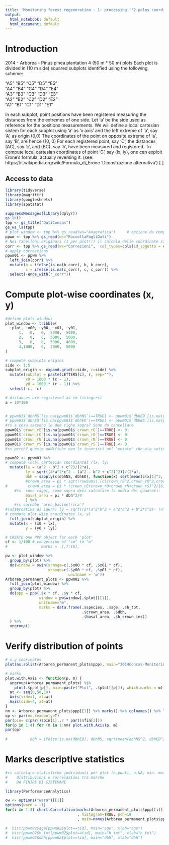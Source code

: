 ---
title: 'Monitoring forest regeneration - 1: processing ''2 poles coordinates'''
output:
  html_notebook: default
  html_document: default
---

# Introduction
2014 - Arborea - Pinus pinea plantation
4 (50 m * 50 m) plots
Each plot is divided in (10 m side) squared subplots
identified using the following scheme:

 "A5" "B5" "C5" "D5" "E5"  
 "A4" "B4" "C4" "D4" "E4"  
 "A3" "B3" "C3" "D3" "E3"  
 "A2" "B2" "C2" "D2" "E2"  
 "A1" "B1" "C1" "D1" "E1"  

In each subplot, point positions have been registered measuring the distances from the extremes of one side.
Let 'a' be the side used as reference for the positions measurements.
We will define a local cartesian sistem for each subplot using 'a' as 'x axis' and the left extreme of 'a', say 'A', as origin (0,0)
The coordinates of the point on opposite extreme of 'a', say 'B', are hence (10, 0)
For each registered point, say 'C', the distances (AC), say 'c', and (BC), say 'b', have been measured and registered.
To compute local cartesian coordinates of point 'C', say (lx, ly), one can exploit Erone's formula, actually reversing it.
(see: https://it.wikipedia.org/wiki/Formula_di_Erone 'Dimostrazione alternativa')
\[
\begin{eqnarray}
x & = & \frac {(a^{2}-b^{2}+c^{2})} {2a} \\
y & = & \frac {\sqrt{(4a^{2}c^{2}-(a^{2}-b^{2}+c^{2})^{2})}} {2a}
\end{eqnarray}
\]

## Access to data
```{r read_data}
library(tidyverse)
library(magrittr)
library(googlesheets)
library(spatstat)

suppressMessages(library(dplyr))
gs_ls()
tpp <- gs_title("DatiConcas")
gs_ws_ls(tpp)
# plot_window <- tpp %>% gs_read(ws="Anagrafica")     # opzione da completare
ppwm <- tpp %>% gs_read(ws="RaccoltaFogliDati")
# Nei tabelloni originari (1 per plot!!) il calcolo delle coordinate cartesiane è sviluppato nei fogli 'cooridinate' che, in generale, pescano i valori da 'Dati'. I casi per i quali 'b'+'c'<10m sono però corretti direttamente in 'cooridinate'!! La tabella 'corr' raccolglie le differenze riscontrate tra 'Dati' e 'cooridinate'.
corr <- tpp %>% gs_read(ws="Correzioni",  col_types=cols(id_sogetto = col_character()))
# apply corrections
ppwm01 <- ppwm %>%
  left_join(corr) %>%
  mutate(b = ifelse(is.na(b_corr), b, b_corr),
         c = ifelse(is.na(c_corr), c, c_corr)) %>%
  select(-ends_with("_corr"))
```



# Compute plot-wise coordinates (x, y)
```{r process_coordinates}
#define plots windows
plot_window <- tribble(
  ~plot, ~x00, ~y00, ~x01, ~y01,
      1,   0,   0,  5000,  5000,
      2,   0,   0,  5000,  5000,
      3,   0,   0,  5000,  4000,
      4,1000,   0,  2000,  5000
)

# compute subplots origins
side <- 1:5
subplot_origin <- expand.grid(c=side, r=side) %>%
  mutate(subplot = paste(LETTERS[c], r, sep=""),
         x0 = 1000 * (c - 1),
         y0 = 1000 * (r - 1)) %>%
  select(-r, -c)

# distances are registered as cm (integers)
a = 10*100


# ppwm01$`dbhNS`[is.na(ppwm01$`dbhNS`)==TRUE] <- ppwm01$`dbhEO`[is.na(ppwm01$`dbhNS`)==TRUE]
# ppwm01$`dbhEO`[is.na(ppwm01$`dbhEO`)==TRUE] <- ppwm01$`dbhNS`[is.na(ppwm01$`dbhEO`)==TRUE]
#rs a cosa servono le due righe sopra? Sono da cancellare
ppwm01$`crown_rE`[is.na(ppwm01$`crown_rE`)==TRUE] <- 0
ppwm01$`crown_rO`[is.na(ppwm01$`crown_rO`)==TRUE] <- 0
ppwm01$`crown_rN`[is.na(ppwm01$`crown_rN`)==TRUE] <- 0
ppwm01$`crown_rS`[is.na(ppwm01$`crown_rS`)==TRUE] <- 0
#rs perch? queste modifiche non le inserisci nel 'mutate' che sta sotto?

ppwm02 <- ppwm01 %>%
# compute local cartesian coordiantes (lx, ly)
  mutate(lx = (a^2 - b^2 + c^2)/(2*a),
         ly = sqrt((4*a^2*c^2 - (a^2 - b^2 + c^2)^2))/(2*a),
         dbh = sapply(c(dbhNS, dbhEO), function(x) sqrt(mean(c(x[1]^2, x[2]^2),na.rm=T))),
         #crown_area = pi * sqrt(rowSums(.[c(crown_rE^2,crown_rO^2,crown_rN^2,crown_rS^2)],na.rm=T))/4,
#         crown_area = pi * (crown_rE+crown_rO+crown_rN+crown_rS)^2/16,
    #rs  sono raggi, come sopra devi calcolare la media dei quadrati:  pi*(r^2+..+r^2)/4
         basal_area = pi * dbh^2/4
         ) %>%
    #rs sarebbe 'area_basimetrica'?
#(alternativa di Laura) ly = sqrt((2*(a^2*b^2 + a^2*c^2 + b^2*c^2)- (a^4 + b^4 + c^4))/(2*a)))
# compute plot-wise coordinates (x, y)
  full_join(subplot_origin) %>%
  mutate(x = (x0 + lx), 
         y = (y0 + ly))

# CREATE one PPP object for each 'plot'
cf <- 1/100 # conversion of "cm" to "m" 
#               marks = .[,7:16],

pw <- plot_window %>% 
  group_by(plot) %>% 
  do(window = owin(xrange=c(.$x00 * cf, .$x01 * cf), 
                   yrange=c(.$y00 * cf, .$y01 * cf),
                            unitname = 'm'))
Arborea_permanent_plots <- ppwm02 %>%
  full_join(plot_window) %>%
  group_by(plot) %>%
  do(ppp = ppp(.$x * cf, .$y * cf, 
               window = pw$window[.$plot][[1]],
               unitname="m",
               marks = data.frame(.$species, .$age, .$h_tot, 
                                  .$crown_area, .$dbh,
                                  .$basal_area, .$h_crown_ins))
  ) %>%
  ungroup()
```


# Verify distribution of points
```{r plot}
# x,y coorinates
plot(as.solist(Arborea_permanent_plots$ppp), main="2014Concas-Monitoring Pinus pinea regeneration, Arborea", main.panel=paste("Plot",Arborea_permanent_plots$plot), use.marks=F)

# marks
plot.with.Axis <- function(p, m) {
  ungroup(Arborea_permanent_plots) %$% 
    plot(.$ppp[[p]], main=paste("Plot", .$plot[[p]]), which.marks = m)
  at <- seq(0,50,10)
  Axis(side=1, at=at)
  Axis(side=4, at=at)
}
nm <- Arborea_permanent_plots$ppp[[1]] %>% marks() %>% colnames() %>% length()
op <- par(no.readonly=T)
par(pin= c(par()$pin[1],.7 * par()$fin[2]))
for(p in 1:4) for (m in 1:nm) plot.with.Axis(p, m)
par(op)
  
#          dbh = ifelse(is.na(dbhEO), dbhNS, sqrt(mean(dbhNS^2, dbhEO^2)))

```


# Marks descriptive statistics

```{r descrpitive_statistics}
#rs calcolare statistiche individuali per plot (n.punti, n.NA, min. mean, max)
#    distribuzioni e correlazioni tra marche
#    DA FINIRE DI SISTEMARE

library(PerformanceAnalytics)

ow <- options("warn")[[1]]
options(warn = -1)
for(i in 1:4) chart.Correlation(marks(Arborea_permanent_plots$ppp[[i]])[, c(2:7)]
                                , histogram=TRUE, pch=19
                                , main=names(Arborea_permanent_plots$ppp)[i])

#  hist(ppwm02$age[ppwm02$plot==tid], main="age", xlab="age")
#  hist(ppwm02$h_tot[ppwm02$plot==tid], main="h_tot", xlab="h_tot")
#  hist(ppwm02$dbh[ppwm02$plot==tid], main="dbh", xlab="dbh")

  


```


